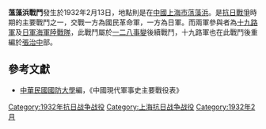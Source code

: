 {{Infobox Military Conflict|
campaign=|
image=|
caption=|
conflict=薀藻浜戰鬥|
date=1932年2月13日|
place=中國上海薀藻浜|
result=一二八事變後續戰鬥|
combatant1=中華民國國民革命軍|
combatant2=日軍之海軍陸戰隊| 
commander1=[[蔡廷鍇|蔡廷鍇]]|
commander2=|
strength1=一千餘人|
strength2=四千人|
casualties1=|
casualties2=|
}}
'''薀藻浜戰鬥'''發生於1932年2月13日，地點則是在[[中國|中國]][[上海市|上海市]][[蕰藻浜|蕰藻浜]]。是[[抗日戰爭|抗日戰爭]]時期的主要戰鬥之一，交戰一方為國民革命軍，一方為日軍。而兩軍參與者為[[十九路軍|十九路軍]]及[[日軍|日軍]][[海軍陸戰隊|海軍陸戰隊]]，此戰鬥屬於[[一二八事變|一二八事變]]後續戰鬥，十九路軍也在此戰鬥後重編於[[張治中|張治中]]部。
==參考文獻==
*[[中華民國|中華民國]][[國防大學_(臺灣)|國防大學]]編，《中國現代軍事史主要戰役表》

[[Category:1932年抗日战争战役|Category:1932年抗日战争战役]]
[[Category:上海抗日战争战役|Category:上海抗日战争战役]]
[[Category:1932年2月|Category:1932年2月]]